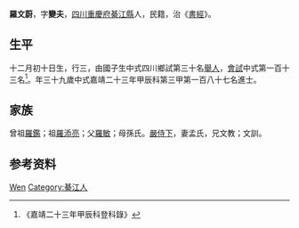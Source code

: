 {{Otheruses|other=名为罗文蔚的其他人物|罗文蔚}}
{{明清人物信息框
| 姓名 = 羅文蔚
| 原名 =
| 圖片名稱= 
| 圖片大小 =
| 圖片說明 = 
| 最高職務 =
| 國家 = 大明 
| 爵位 =
| 籍貫 = [[四川|四川]][[重慶府|重慶府]][[綦江縣|綦江縣]]
| 族裔 = 
| 字號 = 
| 諡號 =
| 出生日期 = 十二月初十日
| 出生地點 = 
| 逝世日期 = 卒年不詳 
| 逝世地點 =
| 墓葬 =
| 配偶 = 孟氏
| 親屬 = 曾祖[[羅鑑|羅鑑]]，祖[[羅添亮|羅添亮]]，父[[羅敏|羅敏]]，母孫氏
| 出身 =
* 嘉靖二十三年甲辰科同進士出身
| 經歷 =
| 著作 = 
}}
'''羅文蔚'''{{BD|1506年||？年||}}，字'''變夫'''，[[四川|四川]][[重慶府|重慶府]][[綦江縣|綦江縣]]人，民籍，治《[[書經|書經]]》。

== 生平 ==
十二月初十日生，行三，由國子生中式四川鄉試第三十名[[舉人|舉人]]，[[會試|會試]]中式第一百十三名<ref>《嘉靖二十三年甲辰科登科錄》</ref>。年三十九歲中式嘉靖二十三年甲辰科第三甲第一百八十七名進士。

== 家族 ==
曾祖[[羅鑑|羅鑑]]；祖[[羅添亮|羅添亮]]；父[[羅敏|羅敏]]；母孫氏。[[嚴侍下|嚴侍下]]，妻孟氏，兄文教；文訓。

== 参考资料 ==
{{reflist}}

{{嘉靖二十三年甲辰科殿试金榜}}

{{Authority control}}

{{DEFAULTSORT:Luo罗}}
[[Category:罗姓|Wen]]
[[Category:綦江人|Category:綦江人]]


{{明朝人物小作品}}